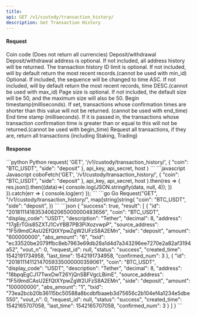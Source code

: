 ```yaml
---
title: 
api: GET /v1/custody/transaction_history/ 
description: Get Transaction History 
---
```

#### Request 

<ParamField body="coin" type="String" >Coin code (Does not return all currencies)</ParamField> 
<ParamField body="side" type="enum(deposit / withdraw)" >Deposit/withdrawal</ParamField> 
<ParamField body="address" type="String" >Deposit/withdrawal address is optional. If not included, all address history will be returned.</ParamField> 
<ParamField body="max_id" type="String" >The transaction history ID limit is optional. If not included, will by default return the most recent records.(cannot be used with min_id)</ParamField> 
<ParamField body="min_id" type="String" >Optional. If included, the sequence will be changed to time ASC. If not included, will by default return the most recent records, time DESC.(cannot be used with max_id)</ParamField> 
<ParamField body="limit" type="Integer" >Page size is optional. If not included, the default size will be 50, and the maximum size will also be 50.</ParamField> 
<ParamField body="begin_time" type="Long" >Begin timestamp(milliseconds). If set, transactions whose confirmation times are shorter than this value will not be returned. (cannot be used with end_time)</ParamField> 
<ParamField body="end_time" type="Long" >End time stamp (milliseconds). If it is passed in, the transactions whose transaction confirmation time is greater than or equal to this will not be returned.(cannot be used with begin_time)</ParamField> 
<ParamField body="include_financial" type="String" >Request all transactions, if they are, return all transactions (including Staking, Trading)</ParamField> 

#### Response 

<RequestExample>
```python Python
request(
    'GET',
    '/v1/custody/transaction_history/',
    {
        "coin": "BTC_USDT",
        "side": "deposit"
    },
    api_key, api_secret, host
)
```
```javascript Javascript
coboFetch('GET', '/v1/custody/transaction_history/',
        {
            "coin": "BTC_USDT",
            "side": "deposit"
        },
        api_key, api_secret, host
    ).then(res => {
        res.json().then((data)=>{
            console.log(JSON.stringify(data, null, 4));
        })
    }).catch(err => {
        console.log(err)
    });
```
```go Go
Request("GET", "/v1/custody/transaction_history/", map[string]string{
    "coin": "BTC_USDT",
    "side": "deposit",
})
```
</RequestExample>

<ResponseExample>
```json
{
  "success": true,
  "result": [
    {
      "id": "20181114183534062065000000483656",
      "coin": "BTC_USDT",
      "display_code": "USDT",
      "description": "Tether",
      "decimal": 8,
      "address": "17gErTGis85ZXTJ1CvYBB7PB3PiXozvwpP",
      "source_address": "1F5i9mdCAsU2EfQtXYpwZgW2UFzS8A2EMn",
      "side": "deposit",
      "amount": "600000000",
      "abs_amount": "6",
      "txid": "ec33520be2079ffbc8eb7963e69db28a1d4d7a343296ee7270e2a82af3194a52",
      "vout_n": 0,
      "request_id": null,
      "status": "success",
      "created_time": 1542191734958,
      "last_time": 1542191734958,
      "confirmed_num": 3
    },
    {
      "id": "20181114112147059335000000359061",
      "coin": "BTC_USDT",
      "display_code": "USDT",
      "description": "Tether",
      "decimal": 8,
      "address": "18bpqEgCJ17TwxDwT26YjQnSBFVgcLBimE",
      "source_address": "1F5i9mdCAsU2EfQtXYpwZgW2UFzS8A2EMn",
      "side": "deposit",
      "amount": "100000000",
      "abs_amount": "1",
      "txid": "73ea2bcb20b36115bc50588a8bcdbfbaaeb3d75656c2b104ef4a1234e5dbe550",
      "vout_n": 0,
      "request_id": null,
      "status": "success",
      "created_time": 1542165707058,
      "last_time": 1542165707058,
      "confirmed_num": 3
    }
  ]
}
```
</ResponseExample>
